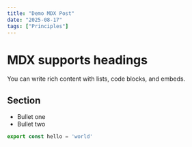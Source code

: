 ```yaml
---
title: "Demo MDX Post"
date: "2025-08-17"
tags: ["Principles"]
---
```


# MDX supports headings

You can write rich content with lists, code blocks, and embeds.

## Section

- Bullet one
- Bullet two

```ts
export const hello = 'world'
```


